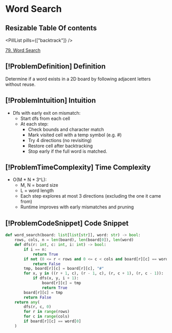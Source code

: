 # Word Search

## Resizable Table Of contents

<DifficultyBadge difficulty="medium" />

<PillList pills={["backtrack"]} />

[79. Word Search](https://leetcode.com/problems/word-search)

## [!ProblemDefinition] Definition

Determine if a word exists in a 2D board by following adjacent letters without reuse.

## [!ProblemIntuition] Intuition

- Dfs with early exit on mismatch:
    - Start dfs from each cell
    - At each step:
        - Check bounds and character match
        - Mark visited cell with a temp symbol (e.g. #)
        - Try 4 directions (no revisiting)
        - Restore cell after backtracking
        - Stop early if the full word is matched.

## [!ProblemTimeComplexity] Time Complexity

- O(M * N * 3^L):
    - M, N = board size
    - L = word length
    - Each step explores at most 3 directions (excluding the one it came from)
    - Runtime improves with early mismatches and pruning

## [!ProblemCodeSnippet] Code Snippet

```python meta="source=problems/79-word-search/solution.py"
def word_search(board: list[list[str]], word: str) -> bool:
    rows, cols, n = len(board), len(board[0]), len(word)
    def dfs(r: int, c: int, i: int) -> bool:
        if i == n:
            return True
        if not (0 <= r < rows and 0 <= c < cols and board[r][c] == word[i]):
            return False
        tmp, board[r][c] = board[r][c], "#"
        for x, y in ((r + 1, c), (r - 1, c), (r, c + 1), (r, c - 1)):
            if dfs(x, y, i + 1):
                board[r][c] = tmp
                return True
        board[r][c] = tmp
        return False
    return any(
        dfs(r, c, 0)
        for r in range(rows)
        for c in range(cols)
        if board[r][c] == word[0]
    )
```

